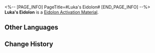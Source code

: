<%-- [PAGE_INFO]
PageTitle=#Luka's Eidolon#
[END_PAGE_INFO] --%>
{{Item Infobox
|id          = 11111
|image       = Item Luka's Eidolon.png
|type        = Eidolon Activation Material
|invCategory = 
|rarity      = 4
|effect      = Material for raising Luka's Eidolon Level.
|description = 
}}
'''Luka's Eidolon''' is a [[Eidolon Activation Material]].

==Other Languages==
{{Other Languages
|en   = Luka's Eidolon
|zhs  = 【卢卡】的星魂
|zht  = 【盧卡】的星魂
|ja   = 「ルカ」の星魂
|ko   = [루카]의 성혼
|es   = Eidolon de Luka
|fr   = Eidolon de Luka
|ru   = Эйдолон Луки
|th   = Eidolon ของ Luka
|vi   = Tinh Hồn Luka
|de   = Lukas Eidolon
|id   = Luka's Eidolon
|pt   = Eidolon de Luka
}}

==Change History==
{{Change History|2.0}}